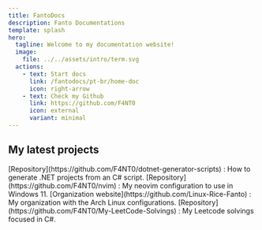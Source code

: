 ```yaml
---
title: FantoDocs
description: Fanto Documentations
template: splash
hero:
  tagline: Welcome to my documentation website!
  image:
    file: ../../assets/intro/term.svg
  actions:
    - text: Start docs
      link: /fantodocs/pt-br/home-doc
      icon: right-arrow
    - text: Check my Github
      link: https://github.com/F4NT0
      icon: external
      variant: minimal
---
```



## My latest projects

<CardGrid>
	<Card title=".NET generator scripts" icon="github">
		[Repository](https://github.com/F4NT0/dotnet-generator-scripts) : How to generate .NET projects from an C# script.
	</Card>
	<Card title="Neovim IDE configuration" icon="github">
		[Repository](https://github.com/F4NT0/nvim) : My neovim configuration to use in Windows 11.
	</Card>
	<Card title="Linux Rice configurations" icon="github">
		[Organization website](https://github.com/Linux-Rice-Fanto) : My organization with the Arch Linux configurations.
	</Card>
	<Card title="My Leetcode solvings in C#" icon="github">
		[Repository](https://github.com/F4NT0/My-LeetCode-Solvings) : My Leetcode solvings focused in C#.
	</Card>
</CardGrid>
